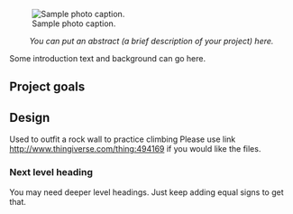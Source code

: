 <!-- Comments that appear only in the edit view are formatted like this. -->
<!-- These comments are offered as an aid as you get started. Remove as you wish. -->
<!-- next line is the code for inserting an image; delete if you don't have an image yet -->
[[File:Imageneeded.png|thumb|right|Sample photo caption.]]

<center>''You can put an abstract (a brief description of your project) here. ''</center>

Some introduction text and background can go here.


== Project goals ==


== Design ==
Used to outfit a rock wall to practice climbing Please use link http://www.thingiverse.com/thing:494169 if you would like the files. 

=== Next level heading ===

You may need deeper level headings.  Just keep adding equal signs to get that.